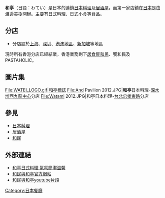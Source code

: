 '''和亭'''（日語：わてい）是日本的連鎖[[日本料理|日本料理]]及[[居酒屋|居酒屋]]，而第一家店舖在[[日本|日本]]是由渡邊美樹開辦。主要有[[日式料理|日式料理]]、日式小食等食品。

==分店==
*分店設於[[上海|上海]]、[[深圳|深圳]]、[[港澳地區|港澳地區]]、[[新加坡|新加坡]]等地區
現時所有香港分店已經結業，香港業務剩下[[居食屋和民|居食屋和民]]、饗和民及PASTAHOLIC。

==圖片集==
<gallery>
File:WATEI_LOGO.gif|和亭標誌
File:And Pavilion 2012.JPG|'''和亭'''日本料理-[[深水埗|深水埗]][[西九龍中心|西九龍中心]]分店
File:Watami 2012.JPG|和亭日本料理-[[台北|台北]][[忠孝東路|忠孝東路]]分店
</gallery>

==參見==
*[[日本料理|日本料理]]
*[[居酒屋|居酒屋]]
*[[和民|和民]]

==外部連結==
*[http://mag.udn.com/mag/happylife/storypage.jsp?f_ART_ID=177403 和亭日式料理 氣氛簡潔溫馨]{{Wayback|url=http://mag.udn.com/mag/happylife/storypage.jsp?f_ART_ID=177403 |date=20110429014315 }}
*[http://www.watami.com.hk/ 和民與和亭官方網站]{{Wayback|url=http://www.watami.com.hk/ |date=20200222213434 }}
*[http://www.youtube.com/watch?v=OLoL0f9d0K4 和民與和亭youtube片段]
{{commons category|Watami}}
{{Commons category|Mass Transit Railway Watami}}

{{DEFAULTSORT:Watami}}
[[Category:日本餐廳|Category:日本餐廳]]